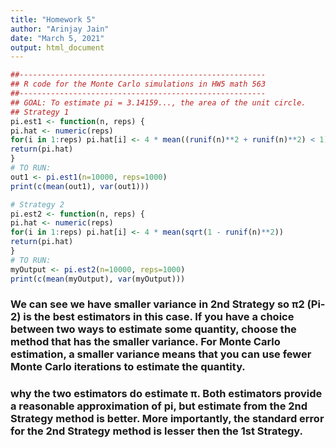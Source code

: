 ---
title: "Homework 5"
author: "Arinjay Jain"
date: "March 5, 2021"
output: html_document
---


```{r}

##-------------------------------------------------------
## R code for the Monte Carlo simulations in HW5 math 563
##-------------------------------------------------------
## GOAL: To estimate pi = 3.14159..., the area of the unit circle.
## Strategy 1
pi.est1 <- function(n, reps) {
pi.hat <- numeric(reps)
for(i in 1:reps) pi.hat[i] <- 4 * mean((runif(n)**2 + runif(n)**2) < 1)
return(pi.hat)
}
# TO RUN:
out1 <- pi.est1(n=10000, reps=1000)
print(c(mean(out1), var(out1)))

```
```{r}
# Strategy 2
pi.est2 <- function(n, reps) {
pi.hat <- numeric(reps)
for(i in 1:reps) pi.hat[i] <- 4 * mean(sqrt(1 - runif(n)**2))
return(pi.hat)
}
# TO RUN:
myOutput <- pi.est2(n=10000, reps=1000)
print(c(mean(myOutput), var(myOutput)))

```
### We can see we have smaller variance in 2nd Strategy so π2 (Pi-2) is the best estimators in this case. If you have a choice between two ways to estimate some quantity, choose the method that has the smaller variance. For Monte Carlo estimation, a smaller variance means that you can use fewer Monte Carlo iterations to estimate the quantity.
### why the two estimators do estimate π. Both estimators provide a reasonable approximation of pi, but estimate from the 2nd Strategy method is better. More importantly, the standard error for the 2nd Strategy method is lesser then the 1st Strategy.